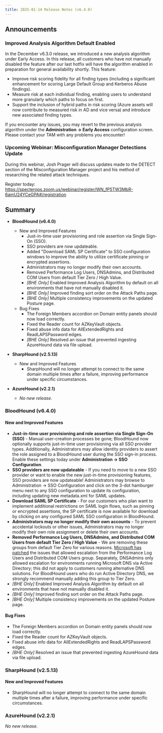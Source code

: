 ```yaml
---
title: 2025-01-14 Release Notes (v6.4.0)
---
```


## Announcements

### Improved Analysis Algorithm Default Enabled

In the December v6.3.0 release, we introduced a new analysis algorithm under Early Access. In this release, all customers who have not manually disabled the feature after our last hotfix will have the algorithm enabled in preparation for general availability shortly. This feature:

* Improve risk scoring fidelity for all finding types (including a significant enhancement for scoring Large Default Group and Kerberos Abuse findings).
* Measure risk at each individual finding, enabling users to understand more granularly which paths to focus on first.
* Support the inclusion of hybrid paths in risk scoring (Azure assets will now contribute to measured risk in AD and vice versa) and introduce new associated finding types.

If you encounter any issues, you may revert to the previous analysis algorithm under the **Administration -> Early Access** configuration screen. Please contact your TAM with any problems you encounter!

### Upcoming Webinar: Misconfiguration Manager Detections Update

During this webinar, Josh Prager will discuss updates made to the DETECT section of the Misconfiguration Manager project and his method of researching the related attack techniques.

Register today: https://specterops.zoom.us/webinar/register/WN_fP5TW3MbR-6amU24YCeGPA#/registration

## Summary

* **BloodHound (v6.4.0)**
  * New and Improved Features
    * Just-in-time user provisioning and role assertion via Single Sign-On (SSO).
    * SSO providers are now updateable.
    * Added "Download SAML SP Certificate" to SSO configuration windows to improve the ability to utilize certificate pinning or encrypted assertions.
    * Administrators may no longer modify their own accounts.
    * Removed Performance Log Users, DNSAdmins, and Distributed COM Users from default Tier Zero / High Value.
    * *[BHE Only]* Enabled Improved Analysis Algorithm by default on all environments that have not manually disabled it.
    * *[BHE Only]* Improved finding sort order on the Attack Paths page.
    * *[BHE Only]* Multiple consistency improvements on the updated Posture page.
  * Bug Fixes
    * The Foreign Members accordion on Domain entity panels should now load correctly.
    * Fixed the Reader count for AZKeyVault objects.
    * Fixed abuse info data for AllExtendedRights and ReadLAPSPassword edges.
    * *[BHE Only]* Resolved an issue that prevented ingesting AzureHound data via file upload.

* **SharpHound (v2.5.13)**
  * New and Improved Features
    * SharpHound will no longer attempt to connect to the same domain multiple times after a failure, improving performance under specific circumstances.

* **AzureHound (v2.2.1)**
  * *No new release.*

### BloodHound (v6.4.0)

#### New and Improved Features

* **Just-in-time user provisioning and role assertion via Single Sign-On (SSO)** - Manual user-creation processes be gone; BloodHound now optionally supports just-in-time user provisioning via all SSO provider types. Additionally, Administrators may allow identity providers to assert the role assigned to a BloodHound user during the SSO sign-in process. Enable these settings today under **Administration -> SSO Configuration**.
* **SSO providers are now updateable** - If you need to move to a new SSO provider or want to enable the new just-in-time provisioning features, SSO providers are now updateable! Administrators may browse to Administration -> SSO Configuration and click on the 3-dot hamburger menu next to any SSO configuration to update its configuration, including updating new metadata.xml for SAML updates.
* **Download SAML SP Certificate** - For our customers who plan want to implement additional restrictions on SAML login flows, such as pinning or encrypted assertions, the SP certificate is now available for download by clicking on any configured SAML SSO configuration in BloodHound.
* **Administrators may no longer modify their own accounts** - To prevent accidental lockouts or other issues, Administrators may no longer modify their own role assignment or delete their own accounts.
* **Removed Performance Log Users, DNSAdmins, and Distributed COM Users from default Tier Zero / High Value** - We are removing these groups from default Tier Zero for various reasons. [Microsoft has patched](https://msrc.microsoft.com/update-guide/vulnerability/CVE-2024-38061) the issues that allowed escalation from the Performance Log Users and Distributed COM Users group. Separately, DNSAdmins only allowed escalation for environments running Microsoft DNS via Active Directory; this did not apply to customers running alternative DNS solutions. For BloodHound users who do run Active Directory DNS, we strongly recommend manually adding this group to Tier Zero.
* *[BHE Only]* Enabled Improved Analysis Algorithm by default on all environments that have not manually disabled it.
* *[BHE Only]* Improved finding sort order on the Attack Paths page.
* *[BHE Only]* Multiple consistency improvements on the updated Posture page.

#### Bug Fixes

* The Foreign Members accordion on Domain entity panels should now load correctly.
* Fixed the Reader count for AZKeyVault objects.
* Fixed abuse info data for AllExtendedRights and ReadLAPSPassword edges.
* *[BHE Only]* Resolved an issue that prevented ingesting AzureHound data via file upload.

### SharpHound (v2.5.13)

#### New and Improved Features

* SharpHound will no longer attempt to connect to the same domain multiple times after a failure, improving performance under specific circumstances.

### AzureHound (v2.2.1)

*No new release.*

